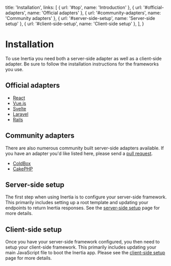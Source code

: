 
  title: 'Installation',
  links: [
    { url: '#top', name: 'Introduction' },
    { url: '#official-adapters', name: 'Official adapters' },
    { url: '#community-adapters', name: 'Community adapters' },
    { url: '#server-side-setup', name: 'Server-side setup' },
    { url: '#client-side-setup', name: 'Client-side setup' },
  ],
}

# Installation

To use Inertia you need both a server-side adapter as well as a client-side adapter. Be sure to follow the installation instructions for the frameworks you use.

## Official adapters

- [React](https://github.com/inertiajs/inertia-react)
- [Vue.js](https://github.com/inertiajs/inertia-vue)
- [Svelte](https://github.com/inertiajs/inertia-svelte)
- [Laravel](https://github.com/inertiajs/inertia-laravel)
- [Rails](https://github.com/inertiajs/inertia-rails)

## Community adapters

There are also numerous community built server-side adapters available. If you have an adapter you'd like listed here, please send a [pull request](https://github.com/inertiajs/inertiajs.com/edit/master/pages/installation.mdx).

- [ColdBox](https://github.com/elpete/cbInertia)
- [CakePHP](https://github.com/ishanvyas22/cakephp-inertiajs)

## Server-side setup

The first step when using Inertia is to configure your server-side framework. This primarily includes setting up a root template and updating your endpoints to return Inertia responses. See the <a href="/server-side-setup">server-side setup</a> page for more details.

## Client-side setup

Once you have your server-side framework configured, you then need to setup your client-side framework. This primarily includes updating your main JavaScript file to boot the Inertia app. Please see the <a href="/client-side-setup">client-side setup</a> page for more details.
